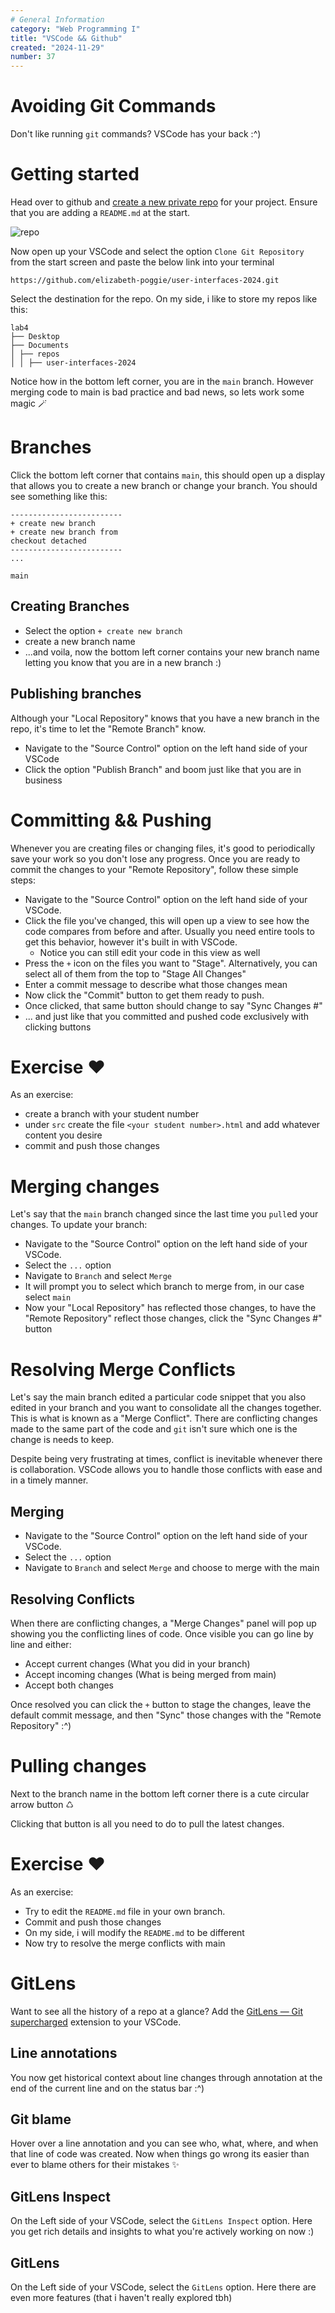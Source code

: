 ```yaml
---
# General Information
category: "Web Programming I"
title: "VSCode && Github"
created: "2024-11-29"
number: 37
---
```


# Avoiding Git Commands

Don't like running `git` commands? VSCode has your back :^)

# Getting started

Head over to github and [create a new private repo](https://github.com/new) for your project. Ensure that you are adding a `README.md` at the start.

![repo](./assets/repo.png)

Now open up your VSCode and select the option `Clone Git Repository` from the start screen and paste the below link into your terminal

```text
https://github.com/elizabeth-poggie/user-interfaces-2024.git
```

Select the destination for the repo. On my side, i like to store my repos like this:

```text
lab4
├── Desktop
├── Documents
│ ├── repos
│ │ ├── user-interfaces-2024
```

Notice how in the bottom left corner, you are in the `main` branch. However merging code to main is bad practice and bad news, so lets work some magic 🪄

# Branches

Click the bottom left corner that contains `main`, this should open up a display that allows you to create a new branch or change your branch. You should see something like this:

```text
-------------------------
+ create new branch
+ create new branch from
checkout detached
-------------------------
...

main
```

## Creating Branches

- Select the option `+ create new branch`
- create a new branch name
- ...and voila, now the bottom left corner contains your new branch name letting you know that you are in a new branch :)

## Publishing branches

Although your "Local Repository" knows that you have a new branch in the repo, it's time to let the "Remote Branch" know.

- Navigate to the "Source Control" option on the left hand side of your VSCode
- Click the option "Publish Branch" and boom just like that you are in business

# Committing && Pushing

Whenever you are creating files or changing files, it's good to periodically save your work so you don't lose any progress. Once you are ready to commit the changes to your "Remote Repository", follow these simple steps:

- Navigate to the "Source Control" option on the left hand side of your VSCode.
- Click the file you've changed, this will open up a view to see how the code compares from before and after. Usually you need entire tools to get this behavior, however it's built in with VSCode.
  - Notice you can still edit your code in this view as well
- Press the `+` icon on the files you want to "Stage". Alternatively, you can select all of them from the top to "Stage All Changes"
- Enter a commit message to describe what those changes mean
- Now click the "Commit" button to get them ready to push.
- Once clicked, that same button should change to say "Sync Changes #"
- ... and just like that you committed and pushed code exclusively with clicking buttons

# Exercise ❤️

As an exercise:

- create a branch with your student number
- under `src` create the file `<your student number>.html` and add whatever content you desire
- commit and push those changes

# Merging changes

Let's say that the `main` branch changed since the last time you `pull`ed your changes. To update your branch:

- Navigate to the "Source Control" option on the left hand side of your VSCode.
- Select the `...` option
- Navigate to `Branch` and select `Merge`
- It will prompt you to select which branch to merge from, in our case select `main`
- Now your "Local Repository" has reflected those changes, to have the "Remote Repository" reflect those changes, click the "Sync Changes #" button

# Resolving Merge Conflicts

Let's say the main branch edited a particular code snippet that you also edited in your branch and you want to consolidate all the changes together. This is what is known as a "Merge Conflict". There are conflicting changes made to the same part of the code and `git` isn't sure which one is the change is needs to keep.

Despite being very frustrating at times, conflict is inevitable whenever there is collaboration. VSCode allows you to handle those conflicts with ease and in a timely manner.

## Merging

- Navigate to the "Source Control" option on the left hand side of your VSCode.
- Select the `...` option
- Navigate to `Branch` and select `Merge` and choose to merge with the main

## Resolving Conflicts

When there are conflicting changes, a "Merge Changes" panel will pop up showing you the conflicting lines of code. Once visible you can go line by line and either:

- Accept current changes (What you did in your branch)
- Accept incoming changes (What is being merged from main)
- Accept both changes

Once resolved you can click the `+` button to stage the changes, leave the default commit message, and then "Sync" those changes with the "Remote Repository" :^)

# Pulling changes

Next to the branch name in the bottom left corner there is a cute circular arrow button ♺

Clicking that button is all you need to do to pull the latest changes.

# Exercise ❤️

As an exercise:

- Try to edit the `README.md` file in your own branch.
- Commit and push those changes
- On my side, i will modify the `README.md` to be different
- Now try to resolve the merge conflicts with main

# GitLens

Want to see all the history of a repo at a glance? Add the [GitLens — Git supercharged](https://marketplace.visualstudio.com/items?itemName=eamodio.gitlens) extension to your VSCode.

## Line annotations

You now get historical context about line changes through annotation at the end of the current line and on the status bar :^)

## Git blame

Hover over a line annotation and you can see who, what, where, and when that line of code was created. Now when things go wrong its easier than ever to blame others for their mistakes ✨

## GitLens Inspect

On the Left side of your VSCode, select the `GitLens Inspect` option. Here you get rich details and insights to what you're actively working on now :)

## GitLens

On the Left side of your VSCode, select the `GitLens` option. Here there are even more features (that i haven't really explored tbh)
